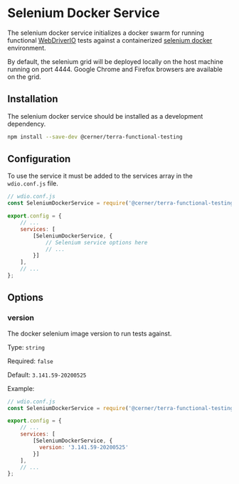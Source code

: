 # Selenium Docker Service

The selenium docker service initializes a docker swarm for running functional [WebDriverIO](https://webdriver.io/) tests against a containerized [selenium docker](https://github.com/SeleniumHQ/docker-selenium) environment.

By default, the selenium grid will be deployed locally on the host machine running on port 4444. Google Chrome and Firefox browsers are available on the grid.

## Installation

The selenium docker service should be installed as a development dependency.

```bash
npm install --save-dev @cerner/terra-functional-testing
```

## Configuration

To use the service it must be added to the services array in the `wdio.conf.js` file.

```js
// wdio.conf.js
const SeleniumDockerService = require('@cerner/terra-functional-testing/lib/services/wdio-selenium-docker-service');

export.config = {
    // ...
    services: [
        [SeleniumDockerService, {
            // Selenium service options here
            // ...
        }]
    ],
    // ...
};
```

## Options

### version

The docker selenium image version to run tests against.

Type: `string`

Required: `false`

Default: `3.141.59-20200525`

Example:

```js
// wdio.conf.js
const SeleniumDockerService = require('@cerner/terra-functional-testing/lib/services/wdio-selenium-docker-service');

export.config = {
    // ...
    services: [
        [SeleniumDockerService, {
          version: '3.141.59-20200525'
        }]
    ],
    // ...
};
```
